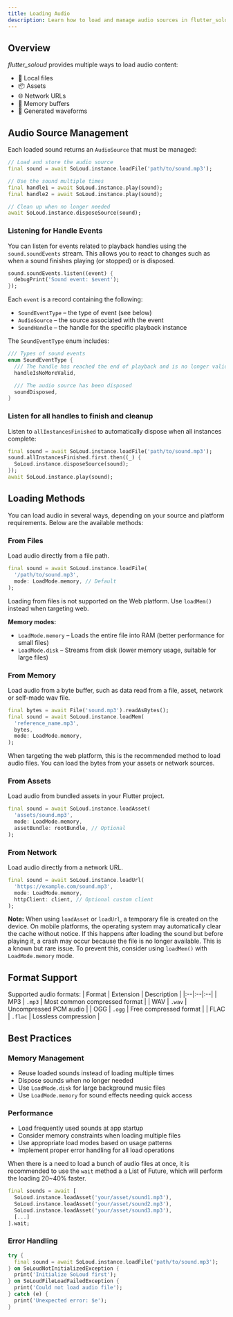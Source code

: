 ```yaml
---
title: Loading Audio
description: Learn how to load and manage audio sources in flutter_soloud
---
```


## Overview

*flutter_soloud* provides multiple ways to load audio content:
- 📂 Local files
- 📦 Assets
- 🌐 Network URLs
- 💾 Memory buffers
- 🌊 Generated waveforms

## Audio Source Management

Each loaded sound returns an `AudioSource` that must be managed:

```dart
// Load and store the audio source
final sound = await SoLoud.instance.loadFile('path/to/sound.mp3');

// Use the sound multiple times
final handle1 = await SoLoud.instance.play(sound);
final handle2 = await SoLoud.instance.play(sound);

// Clean up when no longer needed
await SoLoud.instance.disposeSource(sound);
```

### Listening for Handle Events

You can listen for events related to playback handles using the `sound.soundEvents` stream. This allows you to react to changes such as when a sound finishes playing (or stopped) or is disposed.

```dart
sound.soundEvents.listen((event) {
  debugPrint('Sound event: $event');
});
```

Each `event` is a record containing the following:
- `SoundEventType` – the type of event (see below)
- `AudioSource` – the source associated with the event
- `SoundHandle` – the handle for the specific playback instance

The `SoundEventType` enum includes:
```dart
/// Types of sound events
enum SoundEventType {
  /// The handle has reached the end of playback and is no longer valid
  handleIsNoMoreValid,

  /// The audio source has been disposed
  soundDisposed,
}
```


### Listen for all handles to finish and cleanup

Listen to `allInstancesFinished` to automatically dispose when all instances complete:

```dart
final sound = await SoLoud.instance.loadFile('path/to/sound.mp3');
sound.allInstancesFinished.first.then((_) {
  SoLoud.instance.disposeSource(sound);
});
await SoLoud.instance.play(sound);
```

## Loading Methods

You can load audio in several ways, depending on your source and platform requirements. Below are the available methods:

### From Files

Load audio directly from a file path.

```dart
final sound = await SoLoud.instance.loadFile(
  '/path/to/sound.mp3',
  mode: LoadMode.memory, // Default
);
```

<Info>Loading from files is not supported on the Web platform. Use `loadMem()` instead when targeting web.</Info>

**Memory modes:**
- `LoadMode.memory` – Loads the entire file into RAM (better performance for small files)
- `LoadMode.disk` – Streams from disk (lower memory usage, suitable for large files)

### From Memory

Load audio from a byte buffer, such as data read from a file, asset, network or self-made wav file.

```dart
final bytes = await File('sound.mp3').readAsBytes();
final sound = await SoLoud.instance.loadMem(
  'reference_name.mp3',
  bytes,
  mode: LoadMode.memory,
);
```

<Info>When targeting the web platform, this is the recommended method to load audio files. You can load the bytes from your assets or network sources.</Info>

### From Assets

Load audio from bundled assets in your Flutter project.

```dart
final sound = await SoLoud.instance.loadAsset(
  'assets/sound.mp3',
  mode: LoadMode.memory,
  assetBundle: rootBundle, // Optional
);
```

### From Network

Load audio directly from a network URL.

```dart
final sound = await SoLoud.instance.loadUrl(
  'https://example.com/sound.mp3',
  mode: LoadMode.memory,
  httpClient: client, // Optional custom client
);
```

<Info>**Note:** When using `loadAsset` or `loadUrl`, a temporary file is created on the device. On mobile platforms, the operating system may automatically clear the cache without notice. If this happens after loading the sound but before playing it, a crash may occur because the file is no longer available. This is a known but rare issue. To prevent this, consider using `loadMem()` with `LoadMode.memory` mode.</Info>


## Format Support

Supported audio formats:
| Format | Extension | Description |
|:--|:--|:--|
| MP3 | `.mp3` | Most common compressed format |
| WAV | `.wav` | Uncompressed PCM audio |
| OGG | `.ogg` | Free compressed format |
| FLAC | `.flac` | Lossless compression |

## Best Practices

### Memory Management
- Reuse loaded sounds instead of loading multiple times
- Dispose sounds when no longer needed
- Use `LoadMode.disk` for large background music files
- Use `LoadMode.memory` for sound effects needing quick access

### Performance
- Load frequently used sounds at app startup
- Consider memory constraints when loading multiple files
- Use appropriate load modes based on usage patterns
- Implement proper error handling for all load operations

When there is a need to load a bunch of audio files at once, it is recommended to use the `wait` method a a List of Future, which will perform the loading 20~40% faster.

```dart
final sounds = await [
  SoLoud.instance.loadAsset('your/asset/sound1.mp3'),
  SoLoud.instance.loadAsset('your/asset/sound2.mp3'),
  SoLoud.instance.loadAsset('your/asset/sound3.mp3'),
  [...]
].wait;
```

### Error Handling
```dart
try {
  final sound = await SoLoud.instance.loadFile('path/to/sound.mp3');
} on SoLoudNotInitializedException {
  print('Initialize SoLoud first');
} on SoLoudFileLoadFailedException {
  print('Could not load audio file');
} catch (e) {
  print('Unexpected error: $e');
}
```
